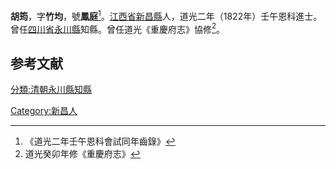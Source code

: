'''胡筠'''{{BD|1791年||？||catIdx=H胡}}，字'''竹均'''，號'''鳳庭'''<ref>《道光二年壬午恩科會試同年齒錄》</ref>。[[江西省|江西省]][[新昌縣|新昌縣]]人，道光二年（1822年）壬午恩科進士。曾任[[四川省|四川省]][[永川縣|永川縣]]知縣。曾任道光《重慶府志》協修<ref>道光癸卯年修《重慶府志》</ref>。

==参考文献==
{{Reflist}}

{{道光二年壬午恩科殿試金榜}}
{{DEFAULTSORT:Hu胡}}
[[分類:清朝永川縣知縣|分類:清朝永川縣知縣]]
[[Category:新昌人|Category:新昌人]]